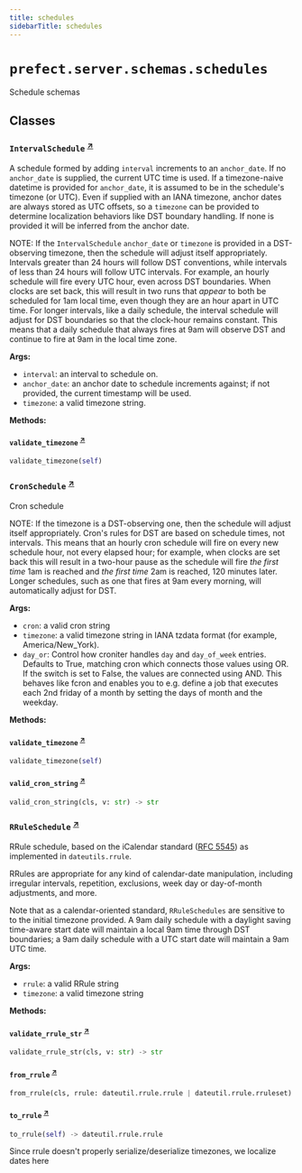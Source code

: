 ```yaml
---
title: schedules
sidebarTitle: schedules
---
```


# `prefect.server.schemas.schedules`



Schedule schemas


## Classes

### `IntervalSchedule` <sup><a href="https://github.com/prefecthq/prefect/blob/main/src/prefect/server/schemas/schedules.py#L71" target="_blank">↗</a></sup>


A schedule formed by adding `interval` increments to an `anchor_date`. If no
`anchor_date` is supplied, the current UTC time is used.  If a
timezone-naive datetime is provided for `anchor_date`, it is assumed to be
in the schedule's timezone (or UTC). Even if supplied with an IANA timezone,
anchor dates are always stored as UTC offsets, so a `timezone` can be
provided to determine localization behaviors like DST boundary handling. If
none is provided it will be inferred from the anchor date.

NOTE: If the `IntervalSchedule` `anchor_date` or `timezone` is provided in a
DST-observing timezone, then the schedule will adjust itself appropriately.
Intervals greater than 24 hours will follow DST conventions, while intervals
of less than 24 hours will follow UTC intervals. For example, an hourly
schedule will fire every UTC hour, even across DST boundaries. When clocks
are set back, this will result in two runs that *appear* to both be
scheduled for 1am local time, even though they are an hour apart in UTC
time. For longer intervals, like a daily schedule, the interval schedule
will adjust for DST boundaries so that the clock-hour remains constant. This
means that a daily schedule that always fires at 9am will observe DST and
continue to fire at 9am in the local time zone.

**Args:**
- `interval`: an interval to schedule on.
- `anchor_date`: an anchor date to schedule increments against;
if not provided, the current timestamp will be used.
- `timezone`: a valid timezone string.


**Methods:**

#### `validate_timezone` <sup><a href="https://github.com/prefecthq/prefect/blob/main/src/prefect/server/schemas/schedules.py#L110" target="_blank">↗</a></sup>

```python
validate_timezone(self)
```

### `CronSchedule` <sup><a href="https://github.com/prefecthq/prefect/blob/main/src/prefect/server/schemas/schedules.py#L302" target="_blank">↗</a></sup>


Cron schedule

NOTE: If the timezone is a DST-observing one, then the schedule will adjust
itself appropriately. Cron's rules for DST are based on schedule times, not
intervals. This means that an hourly cron schedule will fire on every new
schedule hour, not every elapsed hour; for example, when clocks are set back
this will result in a two-hour pause as the schedule will fire *the first
time* 1am is reached and *the first time* 2am is reached, 120 minutes later.
Longer schedules, such as one that fires at 9am every morning, will
automatically adjust for DST.

**Args:**
- `cron`: a valid cron string
- `timezone`: a valid timezone string in IANA tzdata format (for example,
America/New_York).
- `day_or`: Control how croniter handles `day` and `day_of_week`
entries. Defaults to True, matching cron which connects those values using
OR. If the switch is set to False, the values are connected using AND. This
behaves like fcron and enables you to e.g. define a job that executes each
2nd friday of a month by setting the days of month and the weekday.


**Methods:**

#### `validate_timezone` <sup><a href="https://github.com/prefecthq/prefect/blob/main/src/prefect/server/schemas/schedules.py#L338" target="_blank">↗</a></sup>

```python
validate_timezone(self)
```

#### `valid_cron_string` <sup><a href="https://github.com/prefecthq/prefect/blob/main/src/prefect/server/schemas/schedules.py#L344" target="_blank">↗</a></sup>

```python
valid_cron_string(cls, v: str) -> str
```

### `RRuleSchedule` <sup><a href="https://github.com/prefecthq/prefect/blob/main/src/prefect/server/schemas/schedules.py#L477" target="_blank">↗</a></sup>


RRule schedule, based on the iCalendar standard
([RFC 5545](https://datatracker.ietf.org/doc/html/rfc5545)) as
implemented in `dateutils.rrule`.

RRules are appropriate for any kind of calendar-date manipulation, including
irregular intervals, repetition, exclusions, week day or day-of-month
adjustments, and more.

Note that as a calendar-oriented standard, `RRuleSchedules` are sensitive to
to the initial timezone provided. A 9am daily schedule with a daylight saving
time-aware start date will maintain a local 9am time through DST boundaries;
a 9am daily schedule with a UTC start date will maintain a 9am UTC time.

**Args:**
- `rrule`: a valid RRule string
- `timezone`: a valid timezone string


**Methods:**

#### `validate_rrule_str` <sup><a href="https://github.com/prefecthq/prefect/blob/main/src/prefect/server/schemas/schedules.py#L504" target="_blank">↗</a></sup>

```python
validate_rrule_str(cls, v: str) -> str
```

#### `from_rrule` <sup><a href="https://github.com/prefecthq/prefect/blob/main/src/prefect/server/schemas/schedules.py#L508" target="_blank">↗</a></sup>

```python
from_rrule(cls, rrule: dateutil.rrule.rrule | dateutil.rrule.rruleset) -> 'RRuleSchedule'
```

#### `to_rrule` <sup><a href="https://github.com/prefecthq/prefect/blob/main/src/prefect/server/schemas/schedules.py#L565" target="_blank">↗</a></sup>

```python
to_rrule(self) -> dateutil.rrule.rrule
```

Since rrule doesn't properly serialize/deserialize timezones, we localize dates
here

